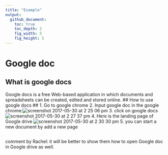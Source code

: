 ```yaml
---
title: "Example"
output:
  github_document:
    toc: true
    toc_depth: 2
    fig_width: 5
    fig_height: 5
---
```

# Google doc #
## What is google docs ##
Google docs is a free Web-based application in which documents and spreadsheets can be created, edited and stored online.
## How to use google docs ##
1. Go to google chrome
2. Input google doc in the google chrome:![screenshot 2017-05-30 at 2 25 06 pm](https://cloud.githubusercontent.com/assets/28161368/26598640/c426b6a6-452a-11e7-8b8a-e4cb030a038b.png)
3. click on google docs
![screenshot 2017-05-30 at 2 27 37 pm](https://cloud.githubusercontent.com/assets/28161368/26598758/2310cee0-452b-11e7-8a83-561416c090cc.png)
4. Here is the landing page of Google drive 
![screenshot 2017-05-30 at 2 30 30 pm](https://cloud.githubusercontent.com/assets/28161368/26598941/aa1b45e6-452b-11e7-9ae7-c606f611c4ce.png)
5. you can start a new document by add a new page

##
comment by Rachel: it will be better to show them how to open Google doc in Google drive as well.
